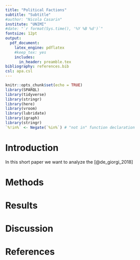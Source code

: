 ```yaml
---
title: "Political Factions"
subtitle: "Subtitle"
#author: "Nicola Casarin"
institute: "UNIMI"
#date: "`r format(Sys.time(), '%Y %B %d')`"
fontsize: 12pt
output: 
  pdf_document:
    latex_engine: pdflatex
    #keep_tex: yes
    includes:
      in_header: preamble.tex
bibliography: references.bib
csl: apa.csl
---
```



```r
knitr::opts_chunk$set(echo = TRUE)
library(SPARQL)
library(tidyverse)
library(stringr)
library(here)
library(vroom)
library(lubridate)
library(igraph)
library(stringr)
`%!in%` <- Negate(`%in%`) # "not in" function declaration
```

# Introduction

In this short paper we want to analyze the [@de_giorgi_2018]


# Methods

# Results

# Discussion

# References